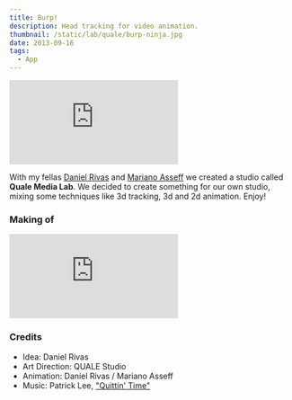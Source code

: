 ```yaml
---
title: Burp!
description: Head tracking for video animation.
thumbnail: /static/lab/quale/burp-ninja.jpg
date: 2013-09-16
tags:
  - App
---
```


<iframe
  className="aspect-video w-full"
  src="https://player.vimeo.com/video/272449099"
  frameborder="0"
  webkitallowfullscreen=""
  mozallowfullscreen=""
  allowfullscreen
></iframe>

With my fellas [Daniel Rivas](https://daninjafx.com/) and [Mariano Asseff](https://www.themotioncube.art/) we created a studio called **Quale Media Lab**.
We decided to create something for our own studio, mixing some techniques like 3d tracking, 3d and 2d animation.
Enjoy!

### Making of

<iframe
  className="aspect-video w-full"
  src="https://www.youtube.com/embed/M7rnFQev-rs"
  frameborder="0"
  allow="accelerometer; autoplay; clipboard-write; encrypted-media; gyroscope; picture-in-picture; web-share"
  allowfullscreen
></iframe>

### Credits

- Idea: Daniel Rivas
- Art Direction: QUALE Studio
- Animation: Daniel Rivas / Mariano Asseff
- Music: Patrick Lee, ["Quittin' Time"](http//goo.gl/Ebyhx)
